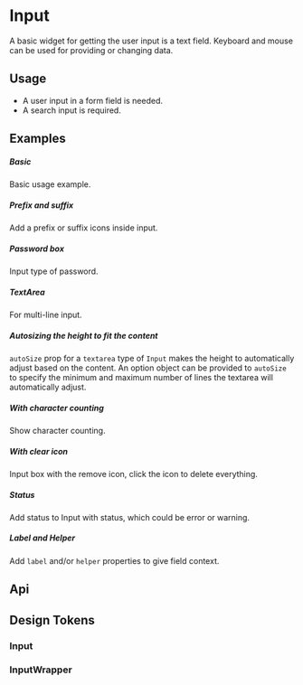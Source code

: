 
<Meta of={KitInputStories} />

<style></style>

# Input

A basic widget for getting the user input is a text field. Keyboard and mouse can be used for providing or changing data.

## Usage

- A user input in a form field is needed.
- A search input is required.

## Examples

##### Basic

Basic usage example.

<CustomCanvas content={Exemples.Basic} source={Sources.Basic} id="input-basic" />

##### Prefix and suffix

Add a prefix or suffix icons inside input.

<CustomCanvas content={Exemples.Prefixsuffix} source={Sources.Prefixsuffix} id="input-prefix-suffix" />

##### Password box

Input type of password.

<CustomCanvas content={Exemples.Password} source={Sources.Password} id="input-password" />

##### TextArea

For multi-line input.

<CustomCanvas content={Exemples.Textarea} source={Sources.Textarea} id="input-textarea" />

##### Autosizing the height to fit the content

`autoSize` prop for a `textarea` type of `Input` makes the height to automatically adjust based on the content. An option object can be provided to `autoSize` to specify the minimum and maximum number of lines the textarea will automatically adjust.

<CustomCanvas content={Exemples.Autosizing} source={Sources.Autosizing} id="input-autosizing" />

##### With character counting

Show character counting.

<CustomCanvas content={Exemples.Counting} source={Sources.Counting} id="input-counting" />

##### With clear icon

Input box with the remove icon, click the icon to delete everything.

<CustomCanvas content={Exemples.Clearicon} source={Sources.Clearicon} id="input-icon" />

##### Status

Add status to Input with status, which could be error or warning.

<CustomCanvas content={Exemples.Status} source={Sources.Status} id="input-status" />

##### Label and Helper

Add `label` and/or `helper` properties to give field context.

<CustomCanvas content={Exemples.Wrapper} source={Sources.Wrapper} id="input-wrapper" />

## Api

<Canvas of={KitInputStories.Api} />

<Controls of={KitInputStories.Api} />


## Design Tokens

### Input

<DesignTokens path="components.Input" tokens={fields?.components?.Input} />

### InputWrapper

<DesignTokens path="components.InputWrapper" tokens={fields?.components?.InputWrapper} />
